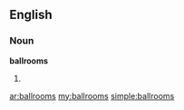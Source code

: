 ==English==

===Noun===
'''ballrooms'''

# {{plural of|[[ballroom]]}}

[[ar:ballrooms]]
[[my:ballrooms]]
[[simple:ballrooms]]